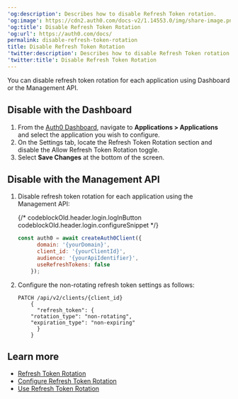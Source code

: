 ---
'og:description': Describes how to disable Refresh Token rotation.
'og:image': https://cdn2.auth0.com/docs-v2/1.14553.0/img/share-image.png
'og:title': Disable Refresh Token Rotation
'og:url': https://auth0.com/docs/
permalink: disable-refresh-token-rotation
title: Disable Refresh Token Rotation
'twitter:description': Describes how to disable Refresh Token rotation.
'twitter:title': Disable Refresh Token Rotation
---
You can disable <Tooltip tip="Refresh Token: Token used to obtain a renewed Access Token without forcing users to log in again." cta="View Glossary" href="/docs/glossary?term=refresh+token">refresh token</Tooltip> rotation for each application using Dashboard or the <Tooltip tip="Refresh Token: Token used to obtain a renewed Access Token without forcing users to log in again." cta="View Glossary" href="/docs/glossary?term=Management+API">Management API</Tooltip>.

## Disable with the Dashboard

1. From the [Auth0 Dashboard](https://manage.auth0.com/#), navigate to **Applications > Applications** and select the application you wish to configure.
2. On the Settings tab, locate the Refresh Token Rotation section and disable the Allow Refresh Token Rotation toggle.
3. Select **Save Changes** at the bottom of the screen.

## Disable with the Management API

1. Disable refresh token rotation for each application using the Management API:

   {/* codeblockOld.header.login.logInButton codeblockOld.header.login.configureSnippet */}


   ```javascript lines
   const auth0 = await createAuth0Client({
         domain: '{yourDomain}',
         client_id: '{yourClientId}',
         audience: '{yourApiIdentifier}',
         useRefreshTokens: false
       });
   ```


   

   
2. Configure the non-rotating refresh token settings as follows:

   ```text lines
   PATCH /api/v2/clients/{client_id}
       {
         "refresh_token": {
       "rotation_type": "non-rotating",
       "expiration_type": "non-expiring"
         }
       }
   ```


   

   

## Learn more

* [Refresh Token Rotation](/docs/secure/tokens/refresh-tokens/refresh-token-rotation)
* [Configure Refresh Token Rotation](/docs/secure/tokens/refresh-tokens/configure-refresh-token-rotation)
* [Use Refresh Token Rotation](/docs/secure/tokens/refresh-tokens/use-refresh-token-rotation)